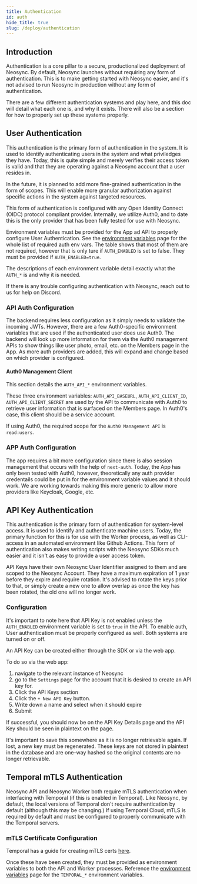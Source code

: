 ```yaml
---
title: Authentication
id: auth
hide_title: true
slug: /deploy/authentication
---
```


## Introduction

Authentication is a core pillar to a secure, productionalized deployment of Neosync.
By default, Neosync launches without requiring any form of authentication. This is to make getting started with Neosync easier, and it's not advised to run Neosync in production without any form of authentication.

There are a few different authentication systems and play here, and this doc will detail what each one is, and why it exists.
There will also be a section for how to properly set up these systems properly.

## User Authentication

This authentication is the primary form of authentication in the system. It is used to identify authenticating users in the system and what priviledges they have.
Today, this is quite simple and merely verifies their access token is valid and that they are operating against a Neosync account that a user resides in.

In the future, it is planned to add more fine-grained authentication in the form of scopes. This will enable more granular authorization against specific actions in the system against targeted resources.

This form of authentication is configured with any Open Identity Connect (OIDC) protocol compliant provider.
Internally, we utilize Auth0, and to date this is the only provider that has been fully tested for use with Neosync.

Environment variables must be provided for the App ad API to properly configure User Authentication.
See the [environment variables](/deploy/environment-variables.mdx) page for the whole list of required auth env vars.
The table shows that most of them are not required, however that is only ture if `AUTH_ENABLED` is set to false. They must be provided if `AUTH_ENABLED=true`.

The descriptions of each environment variable detail exactly what the `AUTH_*` is and why it is needed.

If there is any trouble configuring authentication with Neosync, reach out to us for help on Discord.

### API Auth Configuration

The backend requires less configuration as it simply needs to validate the incoming JWTs. However, there are a few Auth0-specific environment variables that are used if the authenticated user does use Auth0.
The backend will look up more information for them via the Auth0 management APIs to show things like user photo, email, etc. on the Members page in the App. As more auth providers are added, this will expand and change based on which provider is configured.

#### Auth0 Management Client

This section details the `AUTH_API_*` environment variables.

These three environment variables: `AUTH_API_BASEURL`, `AUTH_API_CLIENT_ID`, `AUTH_API_CLIENT_SECRET` are used by the API to communicate with Auth0 to retrieve user information that is surfaced on the Members page.
In Auth0's case, this client should be a service account.

If using Auth0, the required scope for the `Auth0 Management API` is `read:users`.

### APP Auth Configuration

The app requires a bit more configuration since there is also session management that occurs with the help of `next-auth`.
Today, the App has only been tested with Auth0, however, theoretically any auth provider credentails could be put in for the environment variable values and it should work.
We are working towards making this more generic to allow more providers like Keycloak, Google, etc.

## API Key Authentication

This authentication is the primary form of authentication for system-level access. It is used to identify and authenticate machine users.
Today, the primary function for this is for use with the Worker process, as well as CLI-access in an automated environment like Github Actions.
This form of authentication also makes writing scripts with the Neosync SDKs much easier and it isn't as easy to provide a user access token.

API Keys have their own Neosync User Identifier assigned to them and are scoped to the Neosync Account.
They have a maximum expiration of 1 year before they expire and require rotation.
It's advised to rotate the keys prior to that, or simply create a new one to allow overlap as once the key has been rotated, the old one will no longer work.

### Configuration

It's important to note here that API Key is not enabled unless the `AUTH_ENABLED` environment variable is set to `true` in the API.
To enable auth, User authentication must be properly configured as well. Both systems are turned on or off.

An API Key can be created either through the SDK or via the web app.

To do so via the web app:

1. navigate to the relevant instance of Neosync
2. go to the `Settings` page for the account that it is desired to create an API key for.
3. Click the API Keys section
4. Click the `+ New API Key` button.
5. Write down a name and select when it should expire
6. Submit

If successful, you should now be on the API Key Details page and the API Key should be seen in plaintext on the page.

It's important to save this somewhere as it is no longer retrievable again. If lost, a new key must be regenerated.
These keys are not stored in plaintext in the database and are one-way hashed so the original contents are no longer retrievable.

## Temporal mTLS Authentication

Neosync API and Neosync Worker both require mTLS authentication when interfacing with Temporal (if this is enabled in Temporal).
Like Neosync, by default, the local versions of Temporal don't require authentication by default (although this may be changing.)
If using Temporal Cloud, mTLS is required by default and must be configured to properly communicate with the Temporal servers.

### mTLS Certificate Configuration

Temporal has a guide for creating mTLS certs [here](https://docs.temporal.io/cloud/certificates#use-tcld-to-generate-certificates).

Once these have been created, they must be provided as environment variables to both the API and Worker processes.
Reference the [environment variables](/deploy/environment-variables.mdx) page for the `TEMPORAL_*` environment variables.
